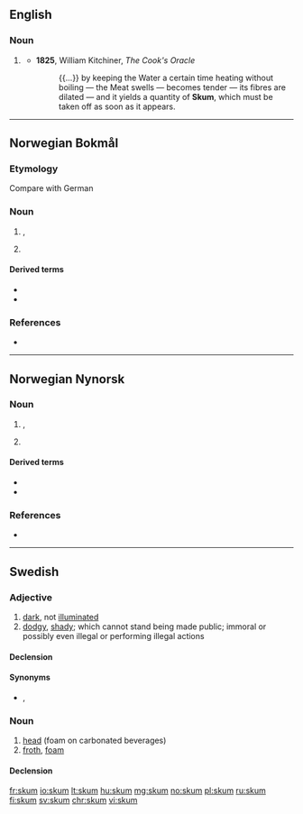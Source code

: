 ==English==

===Noun===
{{en-noun|?}}

# {{obsolete form of|scum|lang=en}} {{qual|surface impurities|lang=en}}
#* '''1825''', William Kitchiner, ''The Cook's Oracle''
#*: {{...}} by keeping the Water a certain time heating without boiling — the Meat swells — becomes tender — its fibres are dilated — and it yields a quantity of '''Skum''', which must be taken off as soon as it appears.

----

==Norwegian Bokmål==
{{wikipedia|lang=no}}

===Etymology===
Compare with German {{m|de|Schaum}}

===Noun===
{{head|nb|noun|g=n|definite singular|skummet}}

# {{l|en|foam}}, {{l|en|froth}}
# {{qualifier|from soap, shampoo}} {{l|en|lather}}

====Derived terms====
* {{l|nb|barberskum}}
* {{l|nb|skumgummi}}

===References===
* {{R:The Bokmål Dictionary}}

----

==Norwegian Nynorsk==
{{wikipedia|lang=nn}}

===Noun===
{{head|nn|noun|g=n|definite singular|skummet}}

# {{l|en|foam}}, {{l|en|froth}}
# {{qualifier|from soap, shampoo}} {{l|en|lather}}

====Derived terms====
* {{l|nn|barberskum}}
* {{l|nn|skumgummi}}

===References===
* {{R:The Nynorsk Dictionary}}

----

==Swedish==

===Adjective===
{{sv-adj|skummare|skummast}}

# [[dark]], not [[illuminate]]d
# [[dodgy]], [[shady]]; which cannot stand being made public; immoral or possibly even illegal or performing illegal actions

====Declension====
{{sv-adj-reg|alt=skumm}}

====Synonyms====
* {{sense|dark}} {{l|sv|mörk}}, {{l|sv|oupplyst}}

===Noun===
{{sv-noun|n}}

# [[head]] (foam on carbonated beverages)
# [[froth]], [[foam]]

====Declension====
{{sv-infl-noun-n-zero|stem=skumm}}

[[fr:skum]]
[[io:skum]]
[[lt:skum]]
[[hu:skum]]
[[mg:skum]]
[[no:skum]]
[[pl:skum]]
[[ru:skum]]
[[fi:skum]]
[[sv:skum]]
[[chr:skum]]
[[vi:skum]]